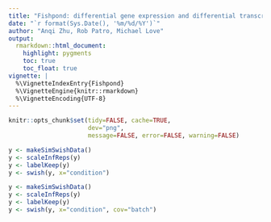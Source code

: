 ```yaml
---
title: "Fishpond: differential gene expression and differential transcript expression with inferential replicates"
date: "`r format(Sys.Date(), '%m/%d/%Y')`"
author: "Anqi Zhu, Rob Patro, Michael Love"
output:
  rmarkdown::html_document:
    highlight: pygments
    toc: true
    toc_float: true
vignette: |
  %\VignetteIndexEntry{Fishpond}
  %\VignetteEngine{knitr::rmarkdown}
  %\VignetteEncoding{UTF-8}
---
```


<!-- run this document with library(rmarkdown); render("fishpond.Rmd") -->

```r
knitr::opts_chunk$set(tidy=FALSE, cache=TRUE,
                      dev="png",
                      message=FALSE, error=FALSE, warning=FALSE)
```

```r
y <- makeSimSwishData()
y <- scaleInfReps(y)
y <- labelKeep(y)
y <- swish(y, x="condition")
```

```r
y <- makeSimSwishData()
y <- scaleInfReps(y)
y <- labelKeep(y)
y <- swish(y, x="condition", cov="batch")
```

